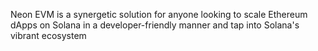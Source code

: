 Neon EVM is a synergetic solution for anyone looking to scale Ethereum dApps on Solana in a developer-friendly manner and tap into Solana's vibrant ecosystem


